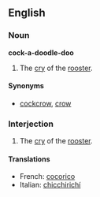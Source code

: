 ==English==
===Noun===
'''cock-a-doodle-doo'''

#The [[cry]] of the [[rooster]].

====Synonyms====
*[[cockcrow]], [[crow]]

===Interjection===

#The [[cry]] of the [[rooster]].

====Translations====
*French: [[cocorico]]
*Italian: [[chicchirichí]]

<!--There is a list of translations at http://www.kisa.ca/cock.html - could someone please email Sonja at (replace "at" with @ and "dot" with .): sonja at kisa dot ca to ask if we may reproduce her translations or at least find out her sources.  Thanks -->